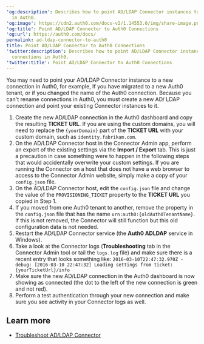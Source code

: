 ---
'og:description': Describes how to point AD/LDAP Connector instances to a new connections
  in Auth0.
'og:image': https://cdn2.auth0.com/docs-v2/1.14553.0/img/share-image.png
'og:title': Point AD/LDAP Connector to Auth0 Connections
'og:url': https://auth0.com/docs/
permalink: ad-ldap-connector-to-auth0
title: Point AD/LDAP Connector to Auth0 Connections
'twitter:description': Describes how to point AD/LDAP Connector instances to a new
  connections in Auth0.
'twitter:title': Point AD/LDAP Connector to Auth0 Connections
---
You may need to point your AD/LDAP Connector instance to a new connection in Auth0, for example, If you have migrated to a new Auth0 tenant, or if you changed the name of the Auth0 connection. Because you can't rename connections in Auth0, you must create a new AD/ LDAP connection and point your existing Connector instances to it.

1. Create the new AD/LDAP connection in the Auth0 dashboard and copy the resulting **TICKET URL**. If you are using the custom domains, you will need to replace the `{yourDomain}` part of the **TICKET URL** with your custom domain, such as `identity.fabrikam.com`.
2. On the AD/LDAP Connector host in the Connector Admin app, perform an export of the existing settings via the **Import / Export** tab. This is just a precaution in case something were to happen in the following steps that would accidentally overwrite your custom settings. If you are running the Connector on a host that does not have a web browser to access to the Connector Admin website, simply make a copy of your `config.json` file.
3. On the AD/LDAP Connector host, edit the `config.json` file and change the value of the `PROVISIONING_TICKET` property to the **TICKET URL** you copied in Step 1.
4. If you moved from one Auth0 tenant to another, remove the property in the `config.json` file that has the name `urn:auth0:{oldAuth0TenantName}`. If this is not removed, the Connector will still function but this old configuration data is not needed.
5. Restart the AD/LDAP Connector service (the **Auth0 ADLDAP** service in Windows).
6. Take a look at the Connector logs (**Troubleshooting** tab in the Connector Admin tool or tail the `logs.log` file) and make sure there is a recent entry that looks something like: `2016-03-10T22:47:32.970Z - debug: [2016-03-10 22:47:32] Loading settings from ticket: {yourTicketUrl}/info`
7. Make sure the new AD/LDAP connection in the Auth0 dashboard is now showing as connected (the dot to the left of the new connection is green and not red).
8. Perform a test authentication through your new connection and make sure you see activity in your Connector logs as well.

## Learn more

* [Troubleshoot AD/LDAP Connector](/docs/troubleshoot/integration-extensibility-issues/troubleshoot-ad-ldap-connector)